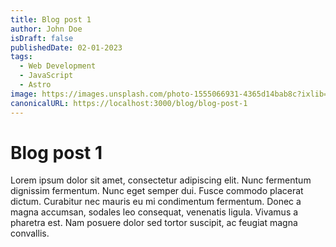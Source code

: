 ```yaml
---
title: Blog post 1
author: John Doe
isDraft: false
publishedDate: 02-01-2023
tags:
  - Web Development
  - JavaScript
  - Astro
image: https://images.unsplash.com/photo-1555066931-4365d14bab8c?ixlib=rb-4.0.3&ixid=MnwxMjA3fDB8MHxwaG90by1wYWdlfHx8fGVufDB8fHx8&auto=format&fit=crop&w=1470&q=80
canonicalURL: https://localhost:3000/blog/blog-post-1
---
```


# Blog post 1

Lorem ipsum dolor sit amet, consectetur adipiscing elit. Nunc fermentum dignissim fermentum. Nunc eget semper dui. Fusce commodo placerat dictum. Curabitur nec mauris eu mi condimentum fermentum. Donec a magna accumsan, sodales leo consequat, venenatis ligula. Vivamus a pharetra est. Nam posuere dolor sed tortor suscipit, ac feugiat magna convallis.
